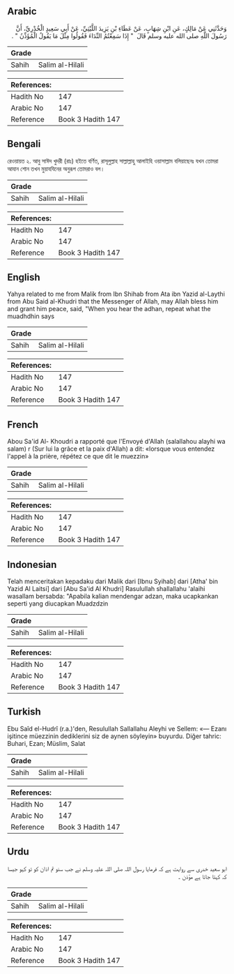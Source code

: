 ## Arabic


<div dir="rtl" lang="ar" style={{fontSize:'larger',backgroundColor:'#f8f9fa',padding:20}}>
وَحَدَّثَنِي عَنْ مَالِكٍ، عَنِ ابْنِ شِهَابٍ، عَنْ عَطَاءِ بْنِ يَزِيدَ اللَّيْثِيِّ، عَنْ أَبِي سَعِيدٍ الْخُدْرِيِّ، أَنَّ رَسُولَ اللَّهِ صلى الله عليه وسلم قَالَ ‏ "‏ إِذَا سَمِعْتُمُ النِّدَاءَ فَقُولُوا مِثْلَ مَا يَقُولُ الْمُؤَذِّنُ ‏"‏ ‏.‏
</div>
<div style={{backgroundColor:'#f8f9fa',padding:20, marginBottom: 10}}><table> <thead> <tr> <th>Grade</th> <th></th> </tr> </thead> <tbody> <tr><td>Sahih</td><td>Salim al-Hilali</td></tr></tbody></table><table> <thead> <tr> <th>References:</th> <th></th> </tr> </thead> <tbody><tr><td>Hadith No</td><td>147</td></tr><tr><td>Arabic No</td><td>147</td></tr><tr><td>Reference</td><td>Book 3 Hadith 147</td></tr></tbody></table></div>

## Bengali


<div dir="ltr" lang="bn" style={{fontSize:'larger',backgroundColor:'#f8f9fa',padding:20}}>
রেওয়ায়ত ২. আবু সাঈদ খুদরী (রাঃ) হইতে বর্ণিত, রাসূলুল্লাহ সাল্লাল্লাহু আলাইহি ওয়াসাল্লাম বলিয়াছেনঃ যখন তোমরা আযান শোন তখন মুয়াযযিনের অনুরূপ তোমরাও বল।
</div>
<div style={{backgroundColor:'#f8f9fa',padding:20, marginBottom: 10}}><table> <thead> <tr> <th>Grade</th> <th></th> </tr> </thead> <tbody> <tr><td>Sahih</td><td>Salim al-Hilali</td></tr></tbody></table><table> <thead> <tr> <th>References:</th> <th></th> </tr> </thead> <tbody><tr><td>Hadith No</td><td>147</td></tr><tr><td>Arabic No</td><td>147</td></tr><tr><td>Reference</td><td>Book 3 Hadith 147</td></tr></tbody></table></div>

## English


<div dir="ltr" lang="en" style={{fontSize:'larger',backgroundColor:'#f8f9fa',padding:20}}>
Yahya related to me from Malik from Ibn Shihab from Ata ibn Yazid al-Laythi from Abu Said al-Khudri that the Messenger of Allah, may Allah bless him and grant him peace, said, "When you hear the adhan, repeat what the muadhdhin says
</div>
<div style={{backgroundColor:'#f8f9fa',padding:20, marginBottom: 10}}><table> <thead> <tr> <th>Grade</th> <th></th> </tr> </thead> <tbody> <tr><td>Sahih</td><td>Salim al-Hilali</td></tr></tbody></table><table> <thead> <tr> <th>References:</th> <th></th> </tr> </thead> <tbody><tr><td>Hadith No</td><td>147</td></tr><tr><td>Arabic No</td><td>147</td></tr><tr><td>Reference</td><td>Book 3 Hadith 147</td></tr></tbody></table></div>

## French


<div dir="ltr" lang="fr" style={{fontSize:'larger',backgroundColor:'#f8f9fa',padding:20}}>
Abou Sa'id Al- Khoudri a rapporté que l'Envoyé d'Allah (salallahou alayhi wa salam) r (Sur lui la grâce et la paix d'Allah) a dit: «lorsque vous entendez l'appel à la prière, répétez ce que dit le muezzin»
</div>
<div style={{backgroundColor:'#f8f9fa',padding:20, marginBottom: 10}}><table> <thead> <tr> <th>Grade</th> <th></th> </tr> </thead> <tbody> <tr><td>Sahih</td><td>Salim al-Hilali</td></tr></tbody></table><table> <thead> <tr> <th>References:</th> <th></th> </tr> </thead> <tbody><tr><td>Hadith No</td><td>147</td></tr><tr><td>Arabic No</td><td>147</td></tr><tr><td>Reference</td><td>Book 3 Hadith 147</td></tr></tbody></table></div>

## Indonesian


<div dir="ltr" lang="id" style={{fontSize:'larger',backgroundColor:'#f8f9fa',padding:20}}>
Telah menceritakan kepadaku dari Malik dari [Ibnu Syihab] dari [Atha' bin Yazid Al Laitsi] dari [Abu Sa'id Al Khudri] Rasulullah shallallahu 'alaihi wasallam bersabda: "Apabila kalian mendengar adzan, maka ucapkankan seperti yang diucapkan Muadzdzin
</div>
<div style={{backgroundColor:'#f8f9fa',padding:20, marginBottom: 10}}><table> <thead> <tr> <th>Grade</th> <th></th> </tr> </thead> <tbody> <tr><td>Sahih</td><td>Salim al-Hilali</td></tr></tbody></table><table> <thead> <tr> <th>References:</th> <th></th> </tr> </thead> <tbody><tr><td>Hadith No</td><td>147</td></tr><tr><td>Arabic No</td><td>147</td></tr><tr><td>Reference</td><td>Book 3 Hadith 147</td></tr></tbody></table></div>

## Turkish


<div dir="ltr" lang="tr" style={{fontSize:'larger',backgroundColor:'#f8f9fa',padding:20}}>
Ebu Saîd el-Hudrî (r.a.)'den, Resulullah Sallallahu Aleyhi ve Sellem: «— Ezanı işitince müezzinin dediklerini siz de aynen söyleyin» buyurdu. Diğer tahric: Buhari, Ezan; Müslim, Salat
</div>
<div style={{backgroundColor:'#f8f9fa',padding:20, marginBottom: 10}}><table> <thead> <tr> <th>Grade</th> <th></th> </tr> </thead> <tbody> <tr><td>Sahih</td><td>Salim al-Hilali</td></tr></tbody></table><table> <thead> <tr> <th>References:</th> <th></th> </tr> </thead> <tbody><tr><td>Hadith No</td><td>147</td></tr><tr><td>Arabic No</td><td>147</td></tr><tr><td>Reference</td><td>Book 3 Hadith 147</td></tr></tbody></table></div>

## Urdu


<div dir="rtl" lang="ur" style={{fontSize:'larger',backgroundColor:'#f8f9fa',padding:20}}>
ابو سعید خدری سے روایت ہے کہ فرمایا رسول اللہ صلی اللہ علیہ وسلم نے جب سنو تم اذان کو تو کہو جیسا کہ کہتا جاتا ہے مؤذن ۔
</div>
<div style={{backgroundColor:'#f8f9fa',padding:20, marginBottom: 10}}><table> <thead> <tr> <th>Grade</th> <th></th> </tr> </thead> <tbody> <tr><td>Sahih</td><td>Salim al-Hilali</td></tr></tbody></table><table> <thead> <tr> <th>References:</th> <th></th> </tr> </thead> <tbody><tr><td>Hadith No</td><td>147</td></tr><tr><td>Arabic No</td><td>147</td></tr><tr><td>Reference</td><td>Book 3 Hadith 147</td></tr></tbody></table></div>